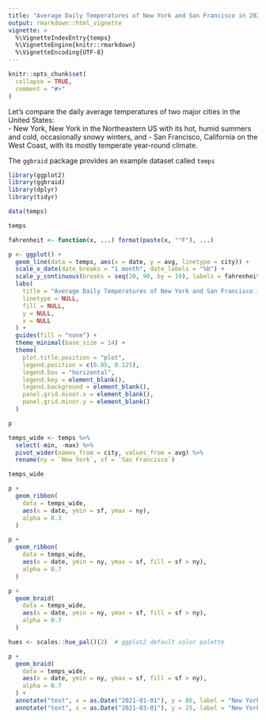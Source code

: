 ```yaml
---
title: "Average Daily Temperatures of New York and San Francisco in 2021"
output: rmarkdown::html_vignette
vignette: >
  %\VignetteIndexEntry{temps}
  %\VignetteEngine{knitr::rmarkdown}
  %\VignetteEncoding{UTF-8}
---
```


```r
knitr::opts_chunk$set(
  collapse = TRUE,
  comment = "#>"
)
```

Let's compare the daily average temperatures of two major cities in the United States:  
- New York, New York in the Northeastern US with its hot, humid summers and cold, occasionally snowy winters, and 
- San Francisco, California on the West Coast, with its mostly temperate year-round climate.

The `ggbraid` package provides an example dataset called `temps`

```r
library(ggplot2)
library(ggbraid)
library(dplyr)
library(tidyr)

data(temps)

temps
```

```r

fahrenheit <- function(x, ...) format(paste(x, "°F"), ...)

p <- ggplot() +
  geom_line(data = temps, aes(x = date, y = avg, linetype = city)) +
  scale_x_date(date_breaks = "1 month", date_labels = "%b") +
  scale_y_continuous(breaks = seq(20, 90, by = 10), labels = fahrenheit) +
  labs(
    title = "Average Daily Temperatures of New York and San Francisco in 2021",
    linetype = NULL,
    fill = NULL,
    y = NULL,
    x = NULL 
  ) +
  guides(fill = "none") +
  theme_minimal(base_size = 14) +
  theme(
    plot.title.position = "plot",
    legend.position = c(0.85, 0.125),
    legend.box = "horizontal",
    legend.key = element_blank(),
    legend.background = element_blank(),
    panel.grid.minor.x = element_blank(),
    panel.grid.minor.y = element_blank()
  )

p
```

```r
temps_wide <- temps %>%
  select(-min, -max) %>%
  pivot_wider(names_from = city, values_from = avg) %>%
  rename(ny = `New York`, sf = `San Francisco`)

temps_wide
```

```r
p +
  geom_ribbon(
    data = temps_wide,
    aes(x = date, ymin = sf, ymax = ny),
    alpha = 0.3
  )
```

```r
p +
  geom_ribbon(
    data = temps_wide,
    aes(x = date, ymin = ny, ymax = sf, fill = sf > ny),
    alpha = 0.7
  )
```

```r
p +
  geom_braid(
    data = temps_wide,
    aes(x = date, ymin = ny, ymax = sf, fill = sf > ny),
    alpha = 0.7
  )
```

```r
hues <- scales::hue_pal()(2)  # ggplot2 default color palette

p +
  geom_braid(
    data = temps_wide,
    aes(x = date, ymin = ny, ymax = sf, fill = sf > ny),
    alpha = 0.7
  ) +
  annotate("text", x = as.Date("2021-01-01"), y = 86, label = "New York is warmer than San Francisco", hjust = 0, color = hues[1]) +
  annotate("text", x = as.Date("2021-03-01"), y = 25, label = "New York is colder than San Francisco", hjust = 0, color = hues[2])
```

